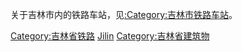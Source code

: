 {{Catnav|頁面分類|各種主題的頁面分類|按國家分類|各國建築|各國鐵路車站|中國鐵路車站|中国铁路车站 (按省份)}}
{{Catnav|頁面分類|各種主題的頁面分類|按國家分類|各國交通|各國鐵路車站|中國鐵路車站|中国铁路车站 (按省份)}}
{{Catnav|頁面分類|各種主題的頁面分類|按國家分類|各國交通|中国交通|中国铁路|中国各省铁路|吉林铁路}}
{{Catnav|頁面分類|各種主題的頁面分類|依中国各省来作的分类|中國各省交通|吉林交通|吉林铁路}}
{{Catnav|頁面分類|各種主題的頁面分類|依中国各省来作的分类|中国各省建筑|吉林建筑}}
{{Catnav|頁面分類|...|建築物|各國建築|中国建筑|中国各省建筑|吉林建筑}}
{{Commons category|Train stations in Jilin}}
关于吉林市内的铁路车站，见[[:Category:吉林市铁路车站|:Category:吉林市铁路车站]]。

[[Category:吉林省铁路|Category:吉林省铁路]]
[[Category:中國大陸各行政區鐵路車站|Jilin]]
[[Category:吉林省建筑物|Category:吉林省建筑物]]